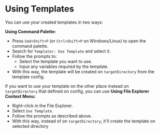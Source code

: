 # Using Templates

You can use your created templates in two ways:

**Using Command Palette:**

- Press `Cmd+Shift+P` (or `Ctrl+Shift+P` on Windows/Linux) to open the command palette.
- Search for `Templater: Use Template` and select it.
- Follow the prompts to:
  - Select the template you want to use.
  - Input any variables required by the template.
- With this way, the template will be created on `targetDirectory` from the template config.

If you want to use your template on the other place instead on `targetDirectory` that defined on config, you can use **Using File Explorer Context Menu:**

- Right-click in the File Explorer.
- Select `Use Template`.
- Follow the prompts as described above.
- With this way, instead of on `targetDirectory`, it'll create the template on selected directory
